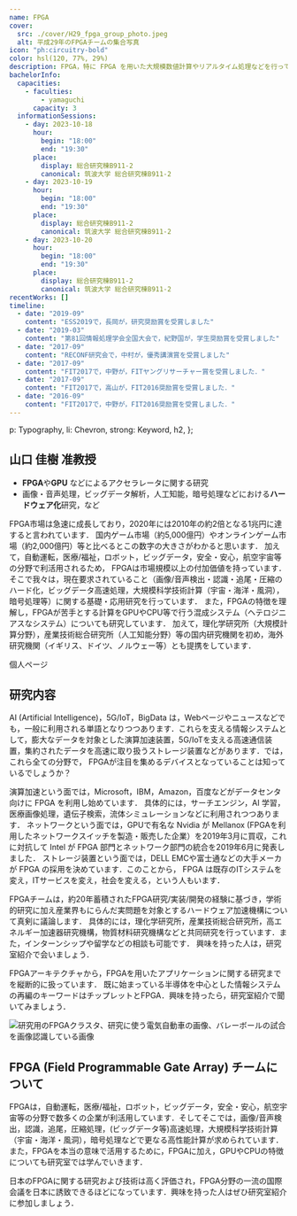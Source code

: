 ```yaml
---
name: FPGA
cover:
  src: ./cover/H29_fpga_group_photo.jpeg
  alt: 平成29年のFPGAチームの集合写真
icon: "ph:circuitry-bold"
color: hsl(120, 77%, 29%)
description: FPGA，特に FPGA を用いた大規模数値計算やリアルタイム処理などを行っています
bachelorInfo:
  capacities:
    - faculties:
        - yamaguchi
      capacity: 3
  informationSessions:
    - day: 2023-10-18
      hour:
        begin: "18:00"
        end: "19:30"
      place:
        display: 総合研究棟B911-2
        canonical: 筑波大学 総合研究棟B911-2
    - day: 2023-10-19
      hour:
        begin: "18:00"
        end: "19:30"
      place:
        display: 総合研究棟B911-2
        canonical: 筑波大学 総合研究棟B911-2
    - day: 2023-10-20
      hour:
        begin: "18:00"
        end: "19:30"
      place:
        display: 総合研究棟B911-2
        canonical: 筑波大学 総合研究棟B911-2
recentWorks: []
timeline:
  - date: "2019-09"
    content: "ESS2019で，長岡が，研究奨励賞を受賞しました"
  - date: "2019-03"
    content: "第81回情報処理学会全国大会で，紀野国が，学生奨励賞を受賞しました"
  - date: "2017-09"
    content: "RECONF研究会で，中村が，優秀講演賞を受賞しました"
  - date: "2017-09"
    content: "FIT2017で，中野が，FITヤングリサーチャー賞を受賞しました．"
  - date: "2017-09"
    content: "FIT2017で，高山が，FIT2016奨励賞を受賞しました．"
  - date: "2016-09"
    content: "FIT2017で，中野が，FIT2016奨励賞を受賞しました．"
---
```



  p: Typography,
  li: Chevron,
  strong: Keyword,
  h2,
};

## 山口 佳樹 准教授

- **FPGA**や**GPU** などによるアクセラレータに関する研究
- 画像・音声処理，ビッグデータ解析，人工知能，暗号処理などにおける**ハードウェア化**研究，など

FPGA市場は急速に成長しており，2020年には2010年の約2倍となる1兆円に達すると言われています．
国内ゲーム市場（約5,000億円）やオンラインゲーム市場（約2,000億円）等と比べるとこの数字の大きさがわかると思います．
加えて，自動運転，医療/福祉，ロボット，ビッグデータ，安全・安心，航空宇宙等の分野で利活用されるため，
FPGAは市場規模以上の付加価値を持っています．
そこで我々は，現在要求されていること（画像/音声検出・認識・追尾・圧縮のハード化，ビッグデータ高速処理，大規模科学技術計算（宇宙・海洋・風洞），暗号処理等）に関する基礎・応用研究を行っています．
また，FPGAの特徴を理解し，FPGAが苦手とする計算をGPUやCPU等で行う混成システム（ヘテロジニアスなシステム）についても研究しています．
加えて，理化学研究所（大規模計算分野），産業技術総合研究所（人工知能分野）等の国内研究機関を初め，海外研究機関（イギリス、ドイツ、ノルウェー等）とも提携をしています．

<ReadMoreLink href="https://www.lila.cs.tsukuba.ac.jp">個人ページ</ReadMoreLink>

## 研究内容

AI (Artificial Intelligence)，5G/IoT，BigData
は，Webページやニュースなどでも，一般に利用される単語となりつつあります．これらを支える情報システムとして，膨大なデータを対象とした演算加速装置，5G/IoTを支える高速通信装置，集約されたデータを高速に取り扱うストレージ装置などがあります．では，これら全ての分野で，
FPGAが注目を集めるデバイスとなっていることは知っているでしょうか？

演算加速という面では，Microsoft，IBM，Amazon，百度などがデータセンタ向けに
FPGA を利用し始めています． 具体的には，サーチエンジン，AI
学習，医療画像処理，遺伝子検索，流体シミュレーションなどに利用されつつあります．
ネットワークという面では，GPUで有名な Nvidia が Mellanox
(FPGAを利用したネットワークスイッチを製造・販売した企業）を2019年3月に買収，これに対抗して
Intel が FPGA 部門とネットワーク部門の統合を2019年6月に発表しました．
ストレージ装置という面では，DELL EMCや富士通などの大手メーカが FPGA
の採用を決めています．このことから， FPGA
は既存のITシステムを変え，ITサービスを変え，社会を変える，という人もいます．

FPGAチームは，約20年蓄積されたFPGA研究/実装/開発の経験に基づき，学術的研究に加え産業界もにらんだ実問題を対象とするハードウェア加速機構について真剣に議論します．
具体的には，理化学研究所，産業技術総合研究所，高エネルギー加速器研究機構，物質材料研究機構などと共同研究を行っています．また，インターンシップや留学などの相談も可能です．
興味を持った人は，研究室紹介で会いましょう．

FPGAアーキテクチャから，FPGAを用いたアプリケーションに関する研究までを縦断的に扱っています．
既に始まっている半導体を中心とした情報システムの再編のキーワードはチップレットとFPGA．興味を持ったら，研究室紹介で聞いてみましょう．

<Image
  src={IntroImage}
  alt="研究用のFPGAクラスタ、研究に使う電気自動車の画像、バレーボールの試合を画像認識している画像"
/>

## FPGA (Field Programmable Gate Array) チームについて

FPGAは，自動運転，医療/福祉，ロボット，ビッグデータ，安全・安心，航空宇宙等の分野で数多くの企業が利活用しています．そしてそこでは，画像/音声検出，認識，追尾，圧縮処理，(ビッグデータ等)高速処理，大規模科学技術計算（宇宙・海洋・風洞），暗号処理などで更なる高性能計算が求められています．また，FPGAを本当の意味で活用するために，FPGAに加え，GPUやCPUの特徴についても研究室では学んでいきます．

日本のFPGAに関する研究および技術は高く評価され，FPGA分野の一流の国際会議を日本に誘致できるほどになっています．興味を持った人はぜひ研究室紹介に参加しましょう．
